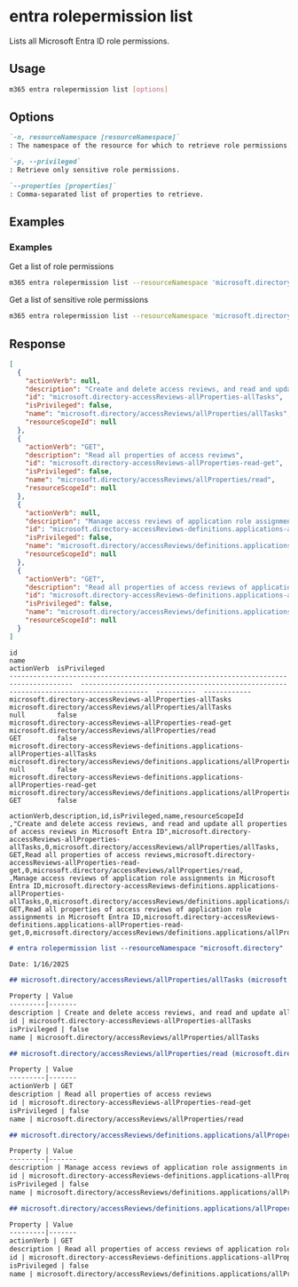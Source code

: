 
# entra rolepermission list

Lists all Microsoft Entra ID role permissions.

## Usage

```sh
m365 entra rolepermission list [options]
```

## Options
```md definition-list
`-n, resourceNamespace [resourceNamespace]`
: The namespace of the resource for which to retrieve role permissions.

`-p, --privileged`
: Retrieve only sensitive role permissions.

`--properties [properties]`
: Comma-separated list of properties to retrieve.
```

<Global />

## Examples

### Examples

Get a list of role permissions

```sh
m365 entra rolepermission list --resourceNamespace 'microsoft.directory'
```

Get a list of sensitive role permissions

```sh
m365 entra rolepermission list --resourceNamespace 'microsoft.directory' --privileged
```

## Response

<Tabs>
  <TabItem value="JSON">

  ```json
  [
    {
      "actionVerb": null,
      "description": "Create and delete access reviews, and read and update all properties of access reviews in Microsoft Entra ID",
      "id": "microsoft.directory-accessReviews-allProperties-allTasks",
      "isPrivileged": false,
      "name": "microsoft.directory/accessReviews/allProperties/allTasks",
      "resourceScopeId": null
    },
    {
      "actionVerb": "GET",
      "description": "Read all properties of access reviews",
      "id": "microsoft.directory-accessReviews-allProperties-read-get",
      "isPrivileged": false,
      "name": "microsoft.directory/accessReviews/allProperties/read",
      "resourceScopeId": null
    },
    {
      "actionVerb": null,
      "description": "Manage access reviews of application role assignments in Microsoft Entra ID",
      "id": "microsoft.directory-accessReviews-definitions.applications-allProperties-allTasks",
      "isPrivileged": false,
      "name": "microsoft.directory/accessReviews/definitions.applications/allProperties/allTasks",
      "resourceScopeId": null
    },
    {
      "actionVerb": "GET",
      "description": "Read all properties of access reviews of application role assignments in Microsoft Entra ID",
      "id": "microsoft.directory-accessReviews-definitions.applications-allProperties-read-get",
      "isPrivileged": false,
      "name": "microsoft.directory/accessReviews/definitions.applications/allProperties/read",
      "resourceScopeId": null
    }
  ]
  ```

  </TabItem>
  <TabItem value="Text">

  ```text
  id                                                                                      name                                                                                     actionVerb  isPrivileged
  --------------------------------------------------------------------------------------  ---------------------------------------------------------------------------------------  ----------  ------------
  microsoft.directory-accessReviews-allProperties-allTasks                                microsoft.directory/accessReviews/allProperties/allTasks                                 null        false
  microsoft.directory-accessReviews-allProperties-read-get                                microsoft.directory/accessReviews/allProperties/read                                     GET         false
  microsoft.directory-accessReviews-definitions.applications-allProperties-allTasks       microsoft.directory/accessReviews/definitions.applications/allProperties/allTasks        null        false
  microsoft.directory-accessReviews-definitions.applications-allProperties-read-get       microsoft.directory/accessReviews/definitions.applications/allProperties/read            GET         false
  ```

  </TabItem>
  <TabItem value="CSV">

  ```csv
  actionVerb,description,id,isPrivileged,name,resourceScopeId
  ,"Create and delete access reviews, and read and update all properties of access reviews in Microsoft Entra ID",microsoft.directory-accessReviews-allProperties-allTasks,0,microsoft.directory/accessReviews/allProperties/allTasks,
  GET,Read all properties of access reviews,microsoft.directory-accessReviews-allProperties-read-get,0,microsoft.directory/accessReviews/allProperties/read,
  ,Manage access reviews of application role assignments in Microsoft Entra ID,microsoft.directory-accessReviews-definitions.applications-allProperties-allTasks,0,microsoft.directory/accessReviews/definitions.applications/allProperties/allTasks,
  GET,Read all properties of access reviews of application role assignments in Microsoft Entra ID,microsoft.directory-accessReviews-definitions.applications-allProperties-read-get,0,microsoft.directory/accessReviews/definitions.applications/allProperties/read,
  ```

  </TabItem>
  <TabItem value="Markdown">

  ```md
  # entra rolepermission list --resourceNamespace "microsoft.directory"

  Date: 1/16/2025

  ## microsoft.directory/accessReviews/allProperties/allTasks (microsoft.directory-accessReviews-allProperties-allTasks)

  Property | Value
  ---------|-------
  description | Create and delete access reviews, and read and update all properties of access reviews in Microsoft Entra ID
  id | microsoft.directory-accessReviews-allProperties-allTasks
  isPrivileged | false
  name | microsoft.directory/accessReviews/allProperties/allTasks

  ## microsoft.directory/accessReviews/allProperties/read (microsoft.directory-accessReviews-allProperties-read-get)

  Property | Value
  ---------|-------
  actionVerb | GET
  description | Read all properties of access reviews
  id | microsoft.directory-accessReviews-allProperties-read-get
  isPrivileged | false
  name | microsoft.directory/accessReviews/allProperties/read

  ## microsoft.directory/accessReviews/definitions.applications/allProperties/allTasks (microsoft.directory-accessReviews-definitions.applications-allProperties-allTasks)

  Property | Value
  ---------|-------
  description | Manage access reviews of application role assignments in Microsoft Entra ID
  id | microsoft.directory-accessReviews-definitions.applications-allProperties-allTasks
  isPrivileged | false
  name | microsoft.directory/accessReviews/definitions.applications/allProperties/allTasks

  ## microsoft.directory/accessReviews/definitions.applications/allProperties/read (microsoft.directory-accessReviews-definitions.applications-allProperties-read-get)

  Property | Value
  ---------|-------
  actionVerb | GET
  description | Read all properties of access reviews of application role assignments in Microsoft Entra ID
  id | microsoft.directory-accessReviews-definitions.applications-allProperties-read-get
  isPrivileged | false
  name | microsoft.directory/accessReviews/definitions.applications/allProperties/read
  ```

  </TabItem>
</Tabs>
